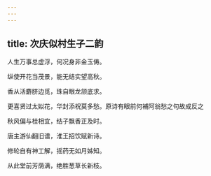 ```yaml
---
---
---
```

title: 次庆似村生子二韵
---



人生万事总虚浮，何况身非金玉俦。

纵使开花当茂景，能无结实望高秋。

香从活麝脐边觅，珠自眼龙颔底求。

更喜贤过太姒花，华封添祝莫多愁。原诗有眼前何補阿翁愁之句故成反之

秋风偏与桂相宜，结子飘香正及时。

唐主游仙翻旧谱，淮王招饮赋新诗。

修轮自有神工解，摇药无如月姊知。

从此堂前芳荫满，绝胜葱草长新枝。